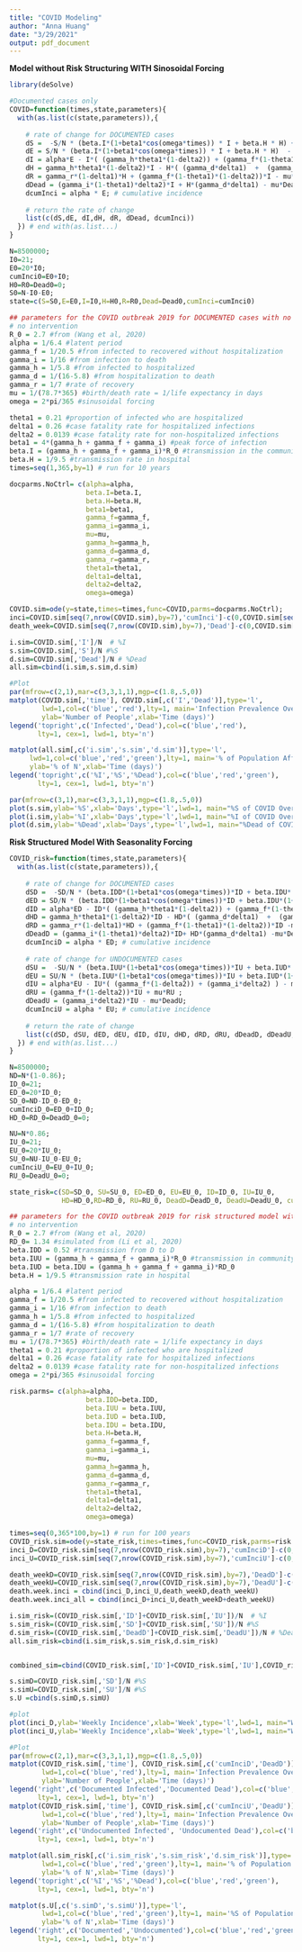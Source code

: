 ```yaml
---
title: "COVID Modeling"
author: "Anna Huang"
date: "3/29/2021"
output: pdf_document
---
```

**Model without Risk Structuring WITH Sinosoidal Forcing**
```r
library(deSolve)

#Documented cases only 
COVID=function(times,state,parameters){
  with(as.list(c(state,parameters)),{
    
    # rate of change for DOCUMENTED cases
    dS =  -S/N * (beta.I*(1+beta1*cos(omega*times)) * I + beta.H * H) + mu*N - mu*S;
    dE = S/N * (beta.I*(1+beta1*cos(omega*times)) * I + beta.H * H)  -  alpha*E -mu*E;
    dI = alpha*E - I*( (gamma_h*theta1*(1-delta2)) + (gamma_f*(1-theta1)*(1-delta2)) + (gamma_i*(1-theta1)*delta2) ) - mu*I;
    dH = gamma_h*theta1*(1-delta2)*I - H*( (gamma_d*delta1)  +  (gamma_r*(1-delta1)) ) - mu*H;
    dR = gamma_r*(1-delta1)*H + (gamma_f*(1-theta1)*(1-delta2))*I - mu*R;
    dDead = (gamma_i*(1-theta1)*delta2)*I + H*(gamma_d*delta1) - mu*Dead;
    dcumInci = alpha * E; # cumulative incidence
    
    # return the rate of change
    list(c(dS,dE, dI,dH, dR, dDead, dcumInci))
  }) # end with(as.list...)
}

N=8500000;
I0=21;
E0=20*I0;
cumInci0=E0+I0;
H0=R0=Dead0=0;
S0=N-I0-E0;
state=c(S=S0,E=E0,I=I0,H=H0,R=R0,Dead=Dead0,cumInci=cumInci0)

## parameters for the COVID outbreak 2019 for DOCUMENTED cases with no intervention
# no intervention
R_0 = 2.7 #from (Wang et al, 2020)
alpha = 1/6.4 #latent period
gamma_f = 1/20.5 #from infected to recovered without hospitalization
gamma_i = 1/16 #from infection to death
gamma_h = 1/5.8 #from infected to hospitalized
gamma_d = 1/(16-5.8) #from hospitalization to death
gamma_r = 1/7 #rate of recovery
mu = 1/(78.7*365) #birth/death rate = 1/life expectancy in days
omega = 2*pi/365 #sinusoidal forcing

theta1 = 0.21 #proportion of infected who are hospitalized
delta1 = 0.26 #case fatality rate for hospitalized infections
delta2 = 0.0139 #case fatality rate for non-hospitalized infections
beta1 = 4*(gamma_h + gamma_f + gamma_i) #peak force of infection
beta.I = (gamma_h + gamma_f + gamma_i)*R_0 #transmission in the community
beta.H = 1/9.5 #transmission rate in hospital
times=seq(1,365,by=1) # run for 10 years

docparms.NoCtrl= c(alpha=alpha,
                   beta.I=beta.I,
                   beta.H=beta.H,
                   beta1=beta1,
                   gamma_f=gamma_f,
                   gamma_i=gamma_i,
                   mu=mu,
                   gamma_h=gamma_h,
                   gamma_d=gamma_d,
                   gamma_r=gamma_r,
                   theta1=theta1,
                   delta1=delta1,
                   delta2=delta2,
                   omega=omega)

COVID.sim=ode(y=state,times=times,func=COVID,parms=docparms.NoCtrl);
inci=COVID.sim[seq(7,nrow(COVID.sim),by=7),'cumInci']-c(0,COVID.sim[seq(7,nrow(COVID.sim)-7,by=7),'cumInci']) #weekly incidence
death_week=COVID.sim[seq(7,nrow(COVID.sim),by=7),'Dead']-c(0,COVID.sim[seq(7,nrow(COVID.sim)-7,by=7),'Dead']) #weekly death incidence 

i.sim=COVID.sim[,'I']/N  # %I
s.sim=COVID.sim[,'S']/N #%S
d.sim=COVID.sim[,'Dead']/N # %Dead
all.sim=cbind(i.sim,s.sim,d.sim)
```
```r
#Plot 
par(mfrow=c(2,1),mar=c(3,3,1,1),mgp=c(1.8,.5,0))
matplot(COVID.sim[,'time'], COVID.sim[,c('I','Dead')],type='l', 
        lwd=1,col=c('blue','red'),lty=1, main='Infection Prevalence Over 1 Year', cex.main=1,
        ylab='Number of People',xlab='Time (days)')
legend('topright',c('Infected','Dead'),col=c('blue','red'),
       lty=1, cex=1, lwd=1, bty='n')

matplot(all.sim[,c('i.sim','s.sim','d.sim')],type='l', 
     lwd=1,col=c('blue','red','green'),lty=1, main='% of Population Affected by COVID Over 1 Year', cex.main=1,
     ylab='% of N',xlab='Time (days)')
legend('topright',c('%I','%S','%Dead'),col=c('blue','red','green'),
       lty=1, cex=1, lwd=1, bty='n')

par(mfrow=c(3,1),mar=c(3,3,1,1),mgp=c(1.8,.5,0))
plot(s.sim,ylab='%S',xlab='Days',type='l',lwd=1, main="%S of COVID Over 1 Year",col='blue')
plot(i.sim,ylab='%I',xlab='Days',type='l',lwd=1, main="%I of COVID Over 1 Year",col='green')
plot(d.sim,ylab='%Dead',xlab='Days',type='l',lwd=1, main="%Dead of COVID Over 1 Year",col='red')
```

**Risk Structured Model With Seasonality Forcing**
```r
COVID_risk=function(times,state,parameters){
  with(as.list(c(state,parameters)),{
    
    # rate of change for DOCUMENTED cases
    dSD =  -SD/N * (beta.IDD*(1+beta1*cos(omega*times))*ID + beta.IDU*(1+beta1*cos(omega*times))*ID + beta.H*HD + beta.H*HD ) + mu*ND - mu*SD;
    dED = SD/N * (beta.IDD*(1+beta1*cos(omega*times))*ID + beta.IDU*(1+beta1*cos(omega*times))*ID + beta.H*HD + beta.H*HD ) - alpha*ED -mu*ED;
    dID = alpha*ED - ID*( (gamma_h*theta1*(1-delta2)) + (gamma_f*(1-theta1)*(1-delta2)) + (gamma_i*(1-theta1)*delta2) ) - mu*ID;
    dHD = gamma_h*theta1*(1-delta2)*ID - HD*( (gamma_d*delta1)  +  (gamma_r*(1-delta1)) ) - mu*HD;
    dRD = gamma_r*(1-delta1)*HD + (gamma_f*(1-theta1)*(1-delta2))*ID -mu*RD;
    dDeadD = (gamma_i*(1-theta1)*delta2)*ID+ HD*(gamma_d*delta1) -mu*DeadD;
    dcumInciD = alpha * ED; # cumulative incidence
    
    # rate of change for UNDOCUMENTED cases
    dSU =  -SU/N * (beta.IUU*(1+beta1*cos(omega*times))*IU + beta.IUD*(1+beta1*cos(omega*times))*IU) + mu*NU - mu*SU;
    dEU = SU/N * (beta.IUU*(1+beta1*cos(omega*times))*IU + beta.IUD*(1+beta1*cos(omega*times))*IU)  -  alpha*EU -mu*EU;
    dIU = alpha*EU - IU*( (gamma_f*(1-delta2)) + (gamma_i*delta2) ) - mu*IU;
    dRU = (gamma_f*(1-delta2))*IU + mu*RU ;
    dDeadU = (gamma_i*delta2)*IU - mu*DeadU;
    dcumInciU = alpha * EU; # cumulative incidence
    
    # return the rate of change
    list(c(dSD, dSU, dED, dEU, dID, dIU, dHD, dRD, dRU, dDeadD, dDeadU, dcumInciD, dcumInciU))
  }) # end with(as.list...)
}

N=8500000;
ND=N*(1-0.86);
ID_0=21;
ED_0=20*ID_0;
SD_0=ND-ID_0-ED_0;
cumInciD_0=ED_0+ID_0;
HD_0=RD_0=DeadD_0=0;

NU=N*0.86;
IU_0=21;
EU_0=20*IU_0;
SU_0=NU-IU_0-EU_0;
cumInciU_0=EU_0+IU_0;
RU_0=DeadU_0=0;

state_risk=c(SD=SD_0, SU=SU_0, ED=ED_0, EU=EU_0, ID=ID_0, IU=IU_0, 
             HD=HD_0,RD=RD_0, RU=RU_0, DeadD=DeadD_0, DeadU=DeadU_0, cumInciD=cumInciD_0, cumInciU=cumInciU_0)

## parameters for the COVID outbreak 2019 for risk structured model with no intervention
# no intervention
R_0 = 2.7 #from (Wang et al, 2020)
RD_0= 1.34 #simulated from (Li et al, 2020)
beta.IDD = 0.52 #transmission from D to D
beta.IUU = (gamma_h + gamma_f + gamma_i)*R_0 #transmission in community
beta.IUD = beta.IDU = (gamma_h + gamma_f + gamma_i)*RD_0
beta.H = 1/9.5 #transmission rate in hospital

alpha = 1/6.4 #latent period
gamma_f = 1/20.5 #from infected to recovered without hospitalization
gamma_i = 1/16 #from infection to death
gamma_h = 1/5.8 #from infected to hospitalized
gamma_d = 1/(16-5.8) #from hospitalization to death
gamma_r = 1/7 #rate of recovery
mu = 1/(78.7*365) #birth/death rate = 1/life expectancy in days
theta1 = 0.21 #proportion of infected who are hospitalized
delta1 = 0.26 #case fatality rate for hospitalized infections
delta2 = 0.0139 #case fatality rate for non-hospitalized infections
omega = 2*pi/365 #sinusoidal forcing

risk.parms= c(alpha=alpha,
                   beta.IDD=beta.IDD,
                   beta.IUU = beta.IUU,
                   beta.IUD = beta.IUD,
                   beta.IDU = beta.IDU,
                   beta.H=beta.H,
                   gamma_f=gamma_f,
                   gamma_i=gamma_i,
                   mu=mu,
                   gamma_h=gamma_h,
                   gamma_d=gamma_d,
                   gamma_r=gamma_r,
                   theta1=theta1,
                   delta1=delta1,
                   delta2=delta2,
                   omega=omega)

times=seq(0,365*100,by=1) # run for 100 years
COVID_risk.sim=ode(y=state_risk,times=times,func=COVID_risk,parms=risk.parms);
inci_D=COVID_risk.sim[seq(7,nrow(COVID_risk.sim),by=7),'cumInciD']-c(0,COVID_risk.sim[seq(7,nrow(COVID_risk.sim)-7,by=7),'cumInciD']) #weekly incidence
inci_U=COVID_risk.sim[seq(7,nrow(COVID_risk.sim),by=7),'cumInciU']-c(0,COVID_risk.sim[seq(7,nrow(COVID_risk.sim)-7,by=7),'cumInciU']) #weekly incidence

death_weekD=COVID_risk.sim[seq(7,nrow(COVID_risk.sim),by=7),'DeadD']-c(0,COVID_risk.sim[seq(7,nrow(COVID_risk.sim)-7,by=7),'DeadD']) #weekly incidence of death
death_weekU=COVID_risk.sim[seq(7,nrow(COVID_risk.sim),by=7),'DeadU']-c(0,COVID_risk.sim[seq(7,nrow(COVID_risk.sim)-7,by=7),'DeadU']) #weekly incidence of death
death.week.inci = cbind(inci_D,inci_U,death_weekD,death_weekU)
death.week.inci_all = cbind(inci_D+inci_U,death_weekD+death_weekU)

i.sim_risk=(COVID_risk.sim[,'ID']+COVID_risk.sim[,'IU'])/N  # %I
s.sim_risk=(COVID_risk.sim[,'SD']+COVID_risk.sim[,'SU'])/N #%S
d.sim_risk=(COVID_risk.sim[,'DeadD']+COVID_risk.sim[,'DeadU'])/N # %Dead
all.sim_risk=cbind(i.sim_risk,s.sim_risk,d.sim_risk)


combined_sim=cbind(COVID_risk.sim[,'ID']+COVID_risk.sim[,'IU'],COVID_risk.sim[,'SD']+COVID_risk.sim[,'SU'],COVID_risk.sim[,'DeadD']+COVID_risk.sim[,'DeadU'],COVID_risk.sim[,'cumInciD']+COVID_risk.sim[,'cumInciU'], COVID_risk.sim[,'time'])

s.simD=COVID_risk.sim[,'SD']/N #%S
s.simU=COVID_risk.sim[,'SU']/N #%S
s.U =cbind(s.simD,s.simU)
```
```r
#plot
plot(inci_D,ylab='Weekly Incidence',xlab='Week',type='l',lwd=1, main="Weekly Documented Incidence of COVID over 100 Years",col='blue')
plot(inci_U,ylab='Weekly Incidence',xlab='Week',type='l',lwd=1, main="Weekly Undocumented Incidence of COVID over 100 Years",col='red')

#Plot 
par(mfrow=c(2,1),mar=c(3,3,1,1),mgp=c(1.8,.5,0))
matplot(COVID_risk.sim[,'time'], COVID_risk.sim[,c('cumInciD','DeadD')],type='l', 
        lwd=1,col=c('blue','red'),lty=1, main='Infection Prevalence Over 1 Year with Risk Structured Model', cex.main=1,
        ylab='Number of People',xlab='Time (days)')
legend('right',c('Documented Infected','Documented Dead'),col=c('blue','red','green','purple'),
       lty=1, cex=1, lwd=1, bty='n')
matplot(COVID_risk.sim[,'time'], COVID_risk.sim[,c('cumInciU','DeadU')],type='l', 
        lwd=1,col=c('blue','red'),lty=1, main='Infection Prevalence Over 100 Years with Risk Structured Model', cex.main=1,
        ylab='Number of People',xlab='Time (days)')
legend('right',c('Undocumented Infected', 'Undocumented Dead'),col=c('blue','red'),
       lty=1, cex=1, lwd=1, bty='n')

matplot(all.sim_risk[,c('i.sim_risk','s.sim_risk','d.sim_risk')],type='l', 
        lwd=1,col=c('blue','red','green'),lty=1, main='% of Population Affected by COVID Over 100 Years', cex.main=1,
        ylab='% of N',xlab='Time (days)')
legend('topright',c('%I','%S','%Dead'),col=c('blue','red','green'),
       lty=1, cex=1, lwd=1, bty='n')

matplot(s.U[,c('s.simD','s.simU')],type='l', 
        lwd=1,col=c('blue','red','green'),lty=1, main='%S of Population Affected by COVID Over 100 Years', cex.main=1,
        ylab='% of N',xlab='Time (days)')
legend('right',c('Documented','Undocumented'),col=c('blue','red','green'),
       lty=1, cex=1, lwd=1, bty='n')
```

